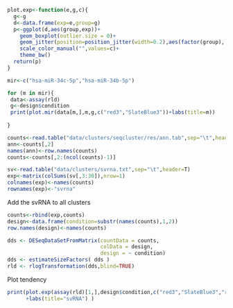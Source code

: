 ```r
plot.exp<-function(e,g,c){
  g<-g
  d<-data.frame(exp=e,group=g)
  p<-ggplot(d,aes(group,exp))+
    geom_boxplot(outlier.size = 0)+
    geom_jitter(position=position_jitter(width=0.2),aes(factor(group), exp,colour=group)) +
    scale_color_manual("",values=c)+
    theme_bw()
  return(p)
}

mir<-c("hsa-miR-34c-5p","hsa-miR-34b-5p")

for (m in mir){
 data<-assay(rld)
 g<-design$condition
 print(plot.mir(data[m,],m,g,c("red3","SlateBlue3"))+labs(title=m))
 
}

```


```r
counts<-read.table("data/clusters/seqcluster/res/ann.tab",sep="\t",header=T,row.names=1)
ann<-counts[,2]
names(ann)<-row.names(counts)
counts<-counts[,2:(ncol(counts)-1)]

sv<-read.table("data/clusters/svrna.txt",sep="\t",header=T)
exp<-matrix(colSums(sv[,3:30]),nrow=1)
colnames(exp)<-names(counts)
rownames(exp)<-"svrna"
```

Add the svRNA to all clusters

```r
counts<-rbind(exp,counts)
design<-data.frame(condition=substr(names(counts),1,2))
row.names(design)<-names(counts)

dds <- DESeqDataSetFromMatrix(countData = counts,
                              colData = design,
                              design = ~ condition)
dds <- estimateSizeFactors( dds )
rld <- rlogTransformation(dds,blind=TRUE)
```

Plot tendency

```r
print(plot.exp(assay(rld)[1,],design$condition,c("red3","SlateBlue3","red3","SlateBlue3"))
      +labs(title="svRNA") )

```


